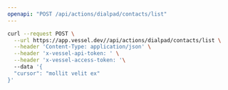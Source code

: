 ```yaml
---
openapi: "POST /api/actions/dialpad/contacts/list"
---
```


<RequestExample>

```bash Request
curl --request POST \
  --url https://app.vessel.dev//api/actions/dialpad/contacts/list \
  --header 'Content-Type: application/json' \
  --header 'x-vessel-api-token: ' \
  --header 'x-vessel-access-token: '\ 
  --data '{
  "cursor": "mollit velit ex"
}'
```

</RequestExample>


      